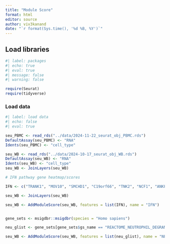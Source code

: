 ```yaml
---
title: "Module Score"
format: html
editor: source
author: viv3kanand
date: "`r format(Sys.time(), '%d %B, %Y')`"
---
```


## Load libraries

```r
#| label: packages
#| echo: true
#| eval: true
#| message: false
#| warning: false

require(Seurat)
require(tidyverse)

```

### Load data

```r
#| label: load data
#| echo: false
#| eval: true

seu_PBMC <- read_rds("../data/2024-11-22_seurat_obj_PBMC.rds")
DefaultAssay(seu_PBMC) <- "RNA"
Idents(seu_PBMC) <- "cell_type"

seu_WB <- read_rds("../data/2024-10-17_seurat_obj_WB.rds")
DefaultAssay(seu_WB) <- "RNA"
Idents(seu_WB) <- "cell_type"
seu_WB <- JoinLayers(seu_WB)

```


```r
# IFN pathway gene heatmap/scores

IFN <- c("TRANK1", "MOV10", "SMCHD1", "C19orf66", "TNK2", "NCF1", "ANKFY1", "C14orf159", "DDX60L", "PGAP1", "STAT2", "PNPT1", "ISG20", "RBCK1", "ZCCHC2", "SAMD4A", "PARP14", "RNF213", "PPM1K", "SAMD9", "SP100", "PARP11", "PRKD2", "PI4K2B", "TRIM14", "FTSJD2", "SCLT1", "SMTNL1", "CD38", "NT5C3", "PHF11", "ADAR", "PML", "SP110", "ZNFX1", "NUB1", "ZBP1", "ECE1", "PARP10", "TRIM22", "C6orf192", "TRIM5", "HSH2D", "TMEM229B", "PARP12", "SNTB1", "ZNF618", "STX17", "NADK", "ATP10A", "GTPBP1", "XRN1", "YEATS2", "TRIM56", "TDRD7", "IFI16", "DDX58", "SAMD9L", "N4BP1", "JAK2", "SPATS2L", "NMI", "DRAP1", "LGALS9", "SRGAP2", "APOL6", "CHST12", "TMEM140", "CNP", "FAM125A", "GMPR", "MX2", "HERC5", "GNB4", "LAG3", "DTX3L", "EIF2AK2", "TRIM25", "ABCD1", "HERC6", "DYNLT1", "DHX58", "OAS2", "RP4-697K14.7.1", "IFIH1", "GTPBP2", "GPR155", "APOL1", "UNC93B1", "FGD2", "SP140", "RIN2", "ACOT9", "NAPA", "UBA7", "DDX60", "LGALS3BP", "FAR2", "TLR3", "CHMP5", "IFI35", "MYD88", "OAS3", "UBE2L6", "AZI2", "TMEM62", "CBR1", "BAG1", "MLKL", "BRCA2", "MX1", "CXCL11", "CASP10", "TRIM21", "IFITM1", "PLSCR1", "BST2", "PARP9", "DBF4B", "IRF7", "C5orf56", "AXL", "PSMB9", "BLVRA", "RBM43", "C22orf28", "FMNL2", "CBWD2", "TREX1", "NEXN", "ISG15", "STAP1", "TRAFD1", "RASGRP3", "TNFSF10", "IFI44", "XAF1", "CD2AP", "SAT1", "RTP4", "GBP4", "IFIT5", "SLC38A5", "ZC3HAV1L", "RSAD2", "DISC1", "SCARB2", "CPNE5", "TOR1B", "OAS1", "USP18", "FRMD3", "OASL", "AGRN", "SSTR3", "GPD2", "LY6E", "TTC21A", "MUSTN1", "ETV7", "SPTLC2", "CDK18", "TAP2", "TNFSF13B", "EPSTI1", "IFIT2", "SCIMP", "FANCA", "CFH", "TAP1", "ATF5", "LAP3", "IFITM2", "C9orf91", "MAML2", "IL4I1", "HPSE", "HESX1", "MSR1", "IFIT1", "FAM46A", "KLHDC7B", "CMPK2", "RRBP1", "IFITM3", "APOBEC3A", "NFIX", "ODF2L", "IFI44L", "SIGLEC14", "JUP", "IFIT3", "EMP1", "DYSF", "OSBPL5", "SLFN13", "IFI6", "FBXO6", "OSBPL1A", "PRKCE", "TTC7B", "AIM2", "HSPA1B", "HSPA1A", "NDC80", "TYMP", "STAT1", "SSB", "MCOLN2", "SLFN5", "SCO2", "ASCL2", "IL1RN", "BAHCC1", "ATF3", "LRRC3", "LAMP3", "AKT1S1", "IL15RA", "IL18RAP", "ENDOD1", "IRF9", "SLFN12", "PLEKHN1", "WARS", "MYOF", "TLR7", "MASTL", "SECTM1", "GBP5", "HEG1", "LYN", "DSP", "GPBAR1", "MEFV", "FAM70A", "MT2A", "LILRA5", "FAM26F", "GBP1", "VAMP5", "SLFN12L", "GCH1", "ITSN1", "RUFY4", "GCNT1", "IL15", "SIGLEC1", "CXCL10", "LGALS2", "IFI27", "BUB1", "SERPING1", "FGL2", "GLT1D1", "IDO1", "PIWIL4", "ODF3B", "TCN2", "IGFBP4", "BATF2", "KIAA1522", "FFAR2", "IL1R2", "CCL8", "ABTB2", "MNDA", "RBMS2", "C7orf58", "CXCL9", "CCL13", "CCL7")

seu_WB <- JoinLayers(seu_WB)

seu_WB <- AddModuleScore(seu_WB, features = list(IFN), name = "IFN")


gene_sets <- msigdbr::msigdbr(species = "Homo sapiens")

neu_glist <- gene_sets[gene_sets$gs_name == "REACTOME_NEUTROPHIL_DEGRANULATION", ]$gene_symbol |> unique()

seu_WB <- AddModuleScore(seu_WB, features = list(neu_glist), name = "NEUD")
```



























